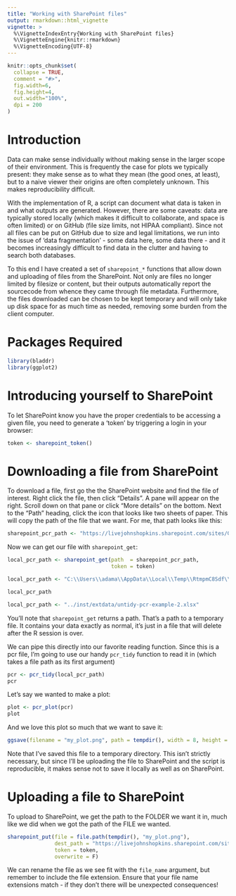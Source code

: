 ```yaml
---
title: "Working with SharePoint files"
output: rmarkdown::html_vignette
vignette: >
  %\VignetteIndexEntry{Working with SharePoint files}
  %\VignetteEngine{knitr::rmarkdown}
  %\VignetteEncoding{UTF-8}
---
```


```r
knitr::opts_chunk$set(
  collapse = TRUE,
  comment = "#>",
  fig.width=6, 
  fig.height=4, 
  out.width="100%", 
  dpi = 200
)
```

# Introduction

Data can make sense individually without making sense in the larger scope of their environment. This is frequently the case for plots we typically present: they make sense as to what they mean (the good ones, at least), but to a naive viewer their origins are often completely unknown. This makes reproducibility difficult.

With the implementation of R, a script can document what data is taken in and what outputs are generated. However, there are some caveats: data are typically stored locally (which makes it difficult to collaborate, and space is often limited) or on GitHub (file size limits, not HIPAA compliant). Since not all files can be put on GitHub due to size and legal limitations, we run into the issue of 'data fragmentation' - some data here, some data there - and it becomes increasingly difficult to find data in the clutter and having to search both databases.

To this end I have created a set of `sharepoint_*` functions that allow down and uploading of files from the SharePoint. Not only are files no longer limited by filesize or content, but their outputs automatically report the sourcecode from whence they came through file metadata. Furthermore, the files downloaded can be chosen to be kept temporary and will only take up disk space for as much time as needed, removing some burden from the client computer.


# Packages Required

```r
library(bladdr)
library(ggplot2)
```


# Introducing yourself to SharePoint

To let SharePoint know you have the proper credentials to be accessing a given file, you need to generate a 'token' by triggering a login in your browser:

```r
token <- sharepoint_token()
```


# Downloading a file from SharePoint

To download a file, first go the the SharePoint website and find the file of interest. Right click the file, then click "Details". A pane will appear on the right. Scroll down on that pane or click "More details" on the bottom. Next to the "Path" heading, click the icon that looks like two sheets of paper. This will copy the path of the file that we want. For me, that path looks like this:

```r
sharepoint_pcr_path <- "https://livejohnshopkins.sharepoint.com/sites/GBCIStorage/Shared%20Documents/Raw%20Data/qPCR/aragaki-kai/2020-08-14/2020-08-14%20uc6_sar-bos-gal_2.xls"
```

Now we can get our file with `sharepoint_get`:



```r
local_pcr_path <- sharepoint_get(path  = sharepoint_pcr_path,
                                 token = token)
```
```r
local_pcr_path <- "C:\\Users\\adama\\AppData\\Local\\Temp\\RtmpmC8Sdf\\filea741e672599"
```
```r
local_pcr_path
```

```r
local_pcr_path <- "../inst/extdata/untidy-pcr-example-2.xlsx"
```
You'll note that `sharepoint_get` returns a path. That's a path to a temporary file. It contains your data exactly as normal, it's just in a file that will delete after the R session is over.

We can pipe this directly into our favorite reading function. Since this is a pcr file, I'm going to use our handy `pcr_tidy` function to read it in (which takes a file path as its first argument)

```r
pcr <- pcr_tidy(local_pcr_path)
pcr
```

Let's say we wanted to make a plot:

```r
plot <- pcr_plot(pcr)
plot
```

And we love this plot so much that we want to save it:

```r
ggsave(filename = "my_plot.png", path = tempdir(), width = 8, height = 6)
```

Note that I've saved this file to a temporary directory. This isn't strictly necessary, but since I'll be uploading the file to SharePoint and the script is reproducible, it makes sense not to save it locally as well as on SharePoint.


# Uploading a file to SharePoint

To upload to SharePoint, we get the path to the FOLDER we want it in, much like we did when we got the path of the FILE we wanted.

```r
sharepoint_put(file = file.path(tempdir(), "my_plot.png"),
               dest_path = "https://livejohnshopkins.sharepoint.com/sites/GBCIStorage/Shared%20Documents/Raw%20Data/qPCR/aragaki-kai/2020-08-14", 
               token = token, 
               overwrite = F)
```

We can rename the file as we see fit with the `file_name` argument, but remember to include the file extension. Ensure that your file name extensions match - if they don't there will be unexpected consequences!
